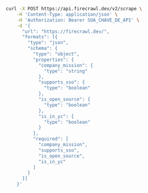 ```bash cURL
curl -X POST https://api.firecrawl.dev/v2/scrape \
    -H 'Content-Type: application/json' \
    -H 'Authorization: Bearer SUA_CHAVE_DE_API' \
    -d '{
      "url": "https://firecrawl.dev/",
      "formats": [{
        "type": "json",
        "schema": {
          "type": "object",
          "properties": {
            "company_mission": {
              "type": "string"
            },
            "supports_sso": {
              "type": "boolean"
            },
            "is_open_source": {
              "type": "boolean"
            },
            "is_in_yc": {
              "type": "boolean"
            }
          },
          "required": [
            "company_mission",
            "supports_sso",
            "is_open_source",
            "is_in_yc"
          ]
        }
      }]
    }'
```
